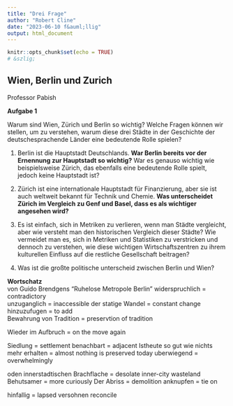 ```yaml
---
title: "Drei Frage"
author: "Robert Cline"
date: "2023-06-10 f&auml;llig"
output: html_document
---
```


```r
knitr::opts_chunk$set(echo = TRUE)
# &szlig;
```
## Wien, Berlin und Zurich 
Professor Pabish

**Aufgabe 1**

Warum sind Wien, Zürich und Berlin so wichtig? Welche Fragen können wir stellen, um zu verstehen, warum diese drei Städte in der Geschichte der deutschesprachende L&auml;nder eine bedeutende Rolle spielen?

1. Berlin ist die Hauptstadt Deutschlands. **War Berlin bereits vor der Ernennung zur Hauptstadt so wichtig?** War es genauso wichtig wie beispielsweise Zürich, das ebenfalls eine bedeutende Rolle spielt, jedoch keine Hauptstadt ist?

2. Zürich ist eine internationale Hauptstadt für Finanzierung, aber sie ist auch weltweit bekannt für Technik und Chemie. **Was unterscheidet Zürich im Vergleich zu Genf und Basel, dass es als wichtiger angesehen wird?**

3. Es ist einfach, sich in Metriken zu verlieren, wenn man Städte vergleicht, aber wie versteht man den historischen Vergleich dieser Städte? Wie vermeidet man es, sich in Metriken und Statistiken zu verstricken und dennoch zu verstehen, wie diese wichtigen Wirtschaftszentren zu ihrem kulturellen Einfluss auf die restliche Gesellschaft beitragen?

4. Was ist die gro&szlig;te politische unterscheid zwischen Berlin und Wien?

**Wortschatz**  
von Guido Brendgens "Ruhelose Metropole Berlin"
widerspruchlich = contradictory  
unzuganglich = inaccessible 
der statige Wandel = constant change
hinzuzufugen = to add  
Bewahrung von Tradition = preservtion of tradition  

Wieder im Aufbruch = on the move again  

Siedlung = settlement 
benachbart = adjacent 
Istheute so gut wie nichts mehr erhalten = almost nothing is preserved today
uberwiegend = overwhelmingly  

oden innerstadtischen Brachflache = desolate inner-city wasteland 
Behutsamer = more curiously 
Der Abriss = demolition 
anknupfen = tie on 

hinfallig = lapsed
versohnen reconcile


